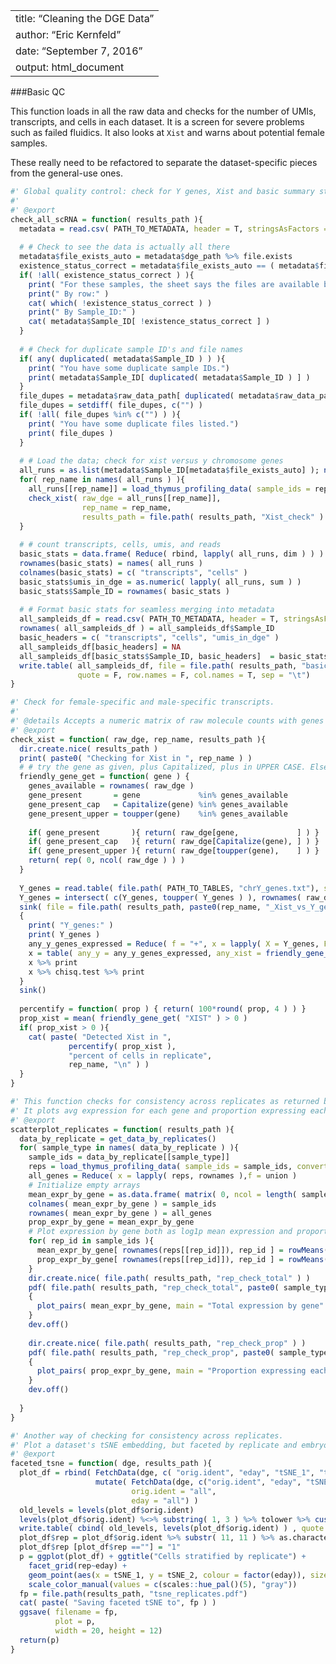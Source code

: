 
---
title: "Cleaning the DGE Data"
author: "Eric Kernfeld"
date: "September 7, 2016"
output: html_document
---


###Basic QC

This function loads in all the raw data and checks for the number of UMIs, transcripts, and cells in each dataset. It is a screen for severe problems such as failed fluidics. It also looks at `Xist` and warns about potential female samples.

These really need to be refactored to separate the dataset-specific pieces from the general-use ones.

```r
#' Global quality control: check for Y genes, Xist and basic summary stats. 
#'
#' @export
check_all_scRNA = function( results_path ){
  metadata = read.csv( PATH_TO_METADATA, header = T, stringsAsFactors = F )
  
  # # Check to see the data is actually all there
  metadata$file_exists_auto = metadata$dge_path %>% file.exists 
  existence_status_correct = metadata$file_exists_auto == ( metadata$files_available == "yes" )
  if( !all( existence_status_correct ) ){
    print( "For these samples, the sheet says the files are available but they actually aren't, or vice versa." )
    print(" By row:" )
    cat( which( !existence_status_correct ) )
    print(" By Sample_ID:" )
    cat( metadata$Sample_ID[ !existence_status_correct ] )
  }
  
  # # Check for duplicate sample ID's and file names
  if( any( duplicated( metadata$Sample_ID ) ) ){
    print( "You have some duplicate sample IDs.")
    print( metadata$Sample_ID[ duplicated( metadata$Sample_ID ) ] )
  }
  file_dupes = metadata$raw_data_path[ duplicated( metadata$raw_data_path ) ]
  file_dupes = setdiff( file_dupes, c("") )
  if( !all( file_dupes %in% c("") ) ){
    print( "You have some duplicate files listed.")
    print( file_dupes )
  }
  
  # # Load the data; check for xist versus y chromosome genes
  all_runs = as.list(metadata$Sample_ID[metadata$file_exists_auto] ); names( all_runs ) = all_runs
  for( rep_name in names( all_runs ) ){
    all_runs[[rep_name]] = load_thymus_profiling_data( sample_ids = rep_name, test_mode = F, convert_all_to_mouse = F )[[1]]
    check_xist( raw_dge = all_runs[[rep_name]], 
                rep_name = rep_name, 
                results_path = file.path( results_path, "Xist_check" ) ) 
  }
  
  # # count transcripts, cells, umis, and reads
  basic_stats = data.frame( Reduce( rbind, lapply( all_runs, dim ) ) )
  rownames(basic_stats) = names( all_runs )
  colnames(basic_stats) = c( "transcripts", "cells" )
  basic_stats$umis_in_dge = as.numeric( lapply( all_runs, sum ) )
  basic_stats$Sample_ID = rownames( basic_stats )
  
  # # Format basic stats for seamless merging into metadata
  all_sampleids_df = read.csv( PATH_TO_METADATA, header = T, stringsAsFactors = F )[, 1, drop = F]
  rownames( all_sampleids_df ) = all_sampleids_df$Sample_ID
  basic_headers = c( "transcripts", "cells", "umis_in_dge" )
  all_sampleids_df[basic_headers] = NA
  all_sampleids_df[basic_stats$Sample_ID, basic_headers]  = basic_stats[, basic_headers]
  write.table( all_sampleids_df, file = file.path( results_path, "basics_stats.txt" ),
               quote = F, row.names = F, col.names = T, sep = "\t")
}

#' Check for female-specific and male-specific transcripts. 
#'
#' @details Accepts a numeric matrix of raw molecule counts with genes in the rownames.
#' @export
check_xist = function( raw_dge, rep_name, results_path ){
  dir.create.nice( results_path )
  print( paste0( "Checking for Xist in ", rep_name ) )
  # # try the gene as given, plus Capitalized, plus in UPPER CASE. Else return zeroes.
  friendly_gene_get = function( gene ) {
    genes_available = rownames( raw_dge )
    gene_present       = gene             %in% genes_available 
    gene_present_cap   = Capitalize(gene) %in% genes_available
    gene_present_upper = toupper(gene)    %in% genes_available
    
    if( gene_present       ){ return( raw_dge[gene,             ] ) }
    if( gene_present_cap   ){ return( raw_dge[Capitalize(gene), ] ) }
    if( gene_present_upper ){ return( raw_dge[toupper(gene),    ] ) }
    return( rep( 0, ncol( raw_dge ) ) )
  }
  
  Y_genes = read.table( file.path( PATH_TO_TABLES, "chrY_genes.txt"), stringsAsFactors = F )[[2]] %>% unique 
  Y_genes = intersect( c(Y_genes, toupper( Y_genes ) ), rownames( raw_dge ) )
  sink( file = file.path( results_path, paste0(rep_name, "_Xist_vs_Y_genes.txt" ) ) )
  {
    print( "Y_genes:" )
    print( Y_genes )
    any_y_genes_expressed = Reduce( f = "+", x = lapply( X = Y_genes, FUN = friendly_gene_get ) ) > 0
    x = table( any_y = any_y_genes_expressed, any_xist = friendly_gene_get( "XIST" ) > 0 ) 
    x %>% print
    x %>% chisq.test %>% print
  }
  sink()
  
  percentify = function( prop ) { return( 100*round( prop, 4 ) ) }
  prop_xist = mean( friendly_gene_get( "XIST" ) > 0 )
  if( prop_xist > 0 ){
    cat( paste( "Detected Xist in ", 
             percentify( prop_xist ), 
             "percent of cells in replicate", 
             rep_name, "\n" ) )
  }
}

#' This function checks for consistency across replicates as returned by `get_data_by_replicates`.
#' It plots avg expression for each gene and proportion expressing each gene.
#' @export
scatterplot_replicates = function( results_path ){
  data_by_replicate = get_data_by_replicates()
  for( sample_type in names( data_by_replicate ) ){
    sample_ids = data_by_replicate[[sample_type]]
    reps = load_thymus_profiling_data( sample_ids = sample_ids, convert_all_to_mouse = F )
    all_genes = Reduce( x = lapply( reps, rownames ),f = union )
    # Initialize empty arrays
    mean_expr_by_gene = as.data.frame( matrix( 0, ncol = length( sample_ids ), nrow = length( all_genes ) ) )
    colnames( mean_expr_by_gene ) = sample_ids
    rownames( mean_expr_by_gene ) = all_genes
    prop_expr_by_gene = mean_expr_by_gene
    # Plot expression by gene both as log1p mean expression and proportion expressing.
    for( rep_id in sample_ids ){
      mean_expr_by_gene[ rownames(reps[[rep_id]]), rep_id ] = rowMeans( log1p( reps[[rep_id]]   ) )
      prop_expr_by_gene[ rownames(reps[[rep_id]]), rep_id ] = rowMeans(        reps[[rep_id]] > 0 ) 
    }
    dir.create.nice( file.path( results_path, "rep_check_total" ) )
    pdf( file.path( results_path, "rep_check_total", paste0( sample_type, ".pdf" ) ) ) 
    {
      plot_pairs( mean_expr_by_gene, main = "Total expression by gene" )
    } 
    dev.off()
    
    dir.create.nice( file.path( results_path, "rep_check_prop" ) )
    pdf( file.path( results_path, "rep_check_prop", paste0( sample_type, ".pdf" ) ) ) 
    {
      plot_pairs( prop_expr_by_gene, main = "Proportion expressing each gene" )
    } 
    dev.off()
    
  }
}

#' Another way of checking for consistency across replicates.
#' Plot a dataset's tSNE embedding, but faceted by replicate and embryonic day.
#' @export
faceted_tsne = function( dge, results_path ){
  plot_df = rbind( FetchData(dge, c( "orig.ident", "eday", "tSNE_1", "tSNE_2" ) ),
                   mutate( FetchData(dge, c("orig.ident", "eday", "tSNE_1", "tSNE_2" ) ), 
                           orig.ident = "all", 
                           eday = "all") )
  old_levels = levels(plot_df$orig.ident)
  levels(plot_df$orig.ident) %<>% substring( 1, 3 ) %>% tolower %>% custom.make.unique( sep = ".5 rep ")
  write.table( cbind( old_levels, levels(plot_df$orig.ident) ) , quote = F, row.names = F )
  plot_df$rep = plot_df$orig.ident %>% substr( 11, 11 ) %>% as.character
  plot_df$rep [plot_df$rep ==""] = "1"
  p = ggplot(plot_df) + ggtitle("Cells stratified by replicate") + 
    facet_grid(rep~eday) + 
    geom_point(aes(x = tSNE_1, y = tSNE_2, colour = factor(eday)), size = 0.2) + 
    scale_color_manual(values = c(scales::hue_pal()(5), "gray"))
  fp = file.path(results_path, "tsne_replicates.pdf")
  cat( paste( "Saving faceted tSNE to", fp ) )
  ggsave( filename = fp, 
          plot = p, 
          width = 20, height = 12)
  return(p)
}
```

